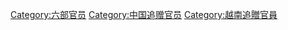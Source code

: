 [[Category:六部官员|Category:六部官员]]
[[Category:中国追赠官员|Category:中国追赠官员]]
[[Category:越南追贈官員|Category:越南追贈官員]]